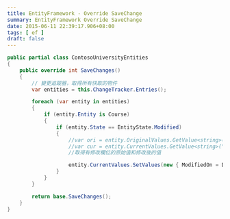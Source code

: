 ```yaml
---
title: EntityFramework - Override SaveChange
summary: EntityFramework Override SaveChange
date: 2015-06-11 22:39:17.906+08:00
tags: [ ef ]
draft: false
---
```


```csharp
public partial class ContosoUniversityEntities  
{
    public override int SaveChanges()
    {
        // 變更追蹤器，取得所有快取的物件
        var entities = this.ChangeTracker.Entries(); 

        foreach (var entity in entities)
        {
            if (entity.Entity is Course)
            {
                if (entity.State == EntityState.Modified)
                {
                    //var ori = entity.OriginalValues.GetValue<string>("Title");
                    //var cur = entity.CurrentValues.GetValue<string>("Title");
                    //取得有修改欄位的原始值和修改後的值

                    entity.CurrentValues.SetValues(new { ModifiedOn = DateTime.Now });
                }
            }
        }

        return base.SaveChanges();
    }
}
```